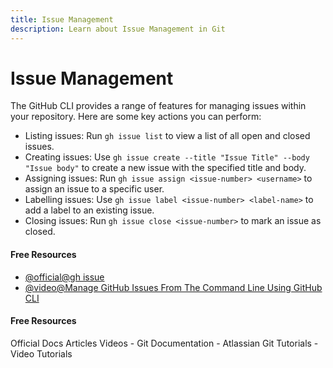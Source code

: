 ```yaml
---
title: Issue Management
description: Learn about Issue Management in Git
---
```


# Issue Management

The GitHub CLI provides a range of features for managing issues within your repository. Here are some key actions you can perform:

- Listing issues: Run `gh issue list` to view a list of all open and closed issues.
- Creating issues: Use `gh issue create --title "Issue Title" --body "Issue body"` to create a new issue with the specified title and body.
- Assigning issues: Run `gh issue assign <issue-number> <username>` to assign an issue to a specific user.
- Labelling issues: Use `gh issue label <issue-number> <label-name>` to add a label to an existing issue.
- Closing issues: Run `gh issue close <issue-number>` to mark an issue as closed.

#### Free Resources

- [@official@gh issue](https://cli.github.com/manual/gh_issue)
- [@video@Manage GitHub Issues From The Command Line Using GitHub CLI](https://www.youtube.com/watch?v=nuCQiP41jU0)

#### Free Resources

<Tabs defaultValue="official">
<TabsList>
<TabsTrigger value="official">Official Docs</TabsTrigger>
<TabsTrigger value="article">Articles</TabsTrigger>
<TabsTrigger value="video">Videos</TabsTrigger>
</TabsList>

<TabsContent value="official">
- <Link href="https://git-scm.com/docs">Git Documentation</Link>
</TabsContent>
<TabsContent value="article">
- <Link href="https://www.atlassian.com/git/tutorials">Atlassian Git Tutorials</Link>
</TabsContent>
<TabsContent value="video">
- <Link href="https://www.youtube.com/results?search_query=git+issue-management+tutorial">Video Tutorials</Link>
</TabsContent>
</Tabs>
